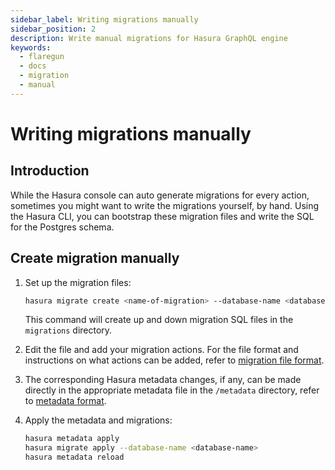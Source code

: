 ```yaml
---
sidebar_label: Writing migrations manually
sidebar_position: 2
description: Write manual migrations for Hasura GraphQL engine
keywords:
  - flaregun
  - docs
  - migration
  - manual
---
```


# Writing migrations manually

## Introduction

While the Hasura console can auto generate migrations for every action,
sometimes you might want to write the migrations yourself, by hand.
Using the Hasura CLI, you can bootstrap these migration files and write
the SQL for the Postgres schema.

## Create migration manually

1.  Set up the migration files:

    ```bash
    hasura migrate create <name-of-migration> --database-name <database-name>
    ```

    This command will create up and down migration SQL files in the
    `migrations` directory.

2.  Edit the file and add your migration actions. For the file format
    and instructions on what actions can be added, refer to
    [migration file format](/graphql/core/migrations/config-v2/reference/migration-file-format.mdx).

3.  The corresponding Hasura metadata changes, if any, can be made
    directly in the appropriate metadata file in the `/metadata`
    directory, refer to [metadata format](/graphql/core/migrations/config-v2/reference/metadata-format.mdx).

4.  Apply the metadata and migrations:

    ```bash
    hasura metadata apply
    hasura migrate apply --database-name <database-name>
    hasura metadata reload
    ```
